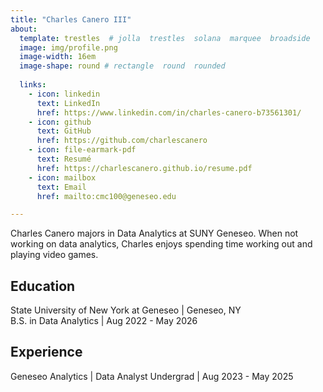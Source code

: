 ```yaml
---
title: "Charles Canero III" 
about:
  template: trestles  # jolla  trestles  solana  marquee  broadside
  image: img/profile.png
  image-width: 16em
  image-shape: round # rectangle  round  rounded
  
  links:
    - icon: linkedin
      text: LinkedIn
      href: https://www.linkedin.com/in/charles-canero-b73561301/
    - icon: github
      text: GitHub
      href: https://github.com/charlescanero
    - icon: file-earmark-pdf
      text: Resumé
      href: https://charlescanero.github.io/resume.pdf
    - icon: mailbox
      text: Email
      href: mailto:cmc100@geneseo.edu

---
```



Charles Canero majors in Data Analytics at SUNY Geneseo. When not working on data analytics, Charles enjoys spending time working out and playing video games.

## Education

State University of New York at Geneseo | Geneseo, NY <br>
B.S. in Data Analytics | Aug 2022 - May 2026 <br>
 

## Experience

Geneseo Analytics | Data Analyst Undergrad | Aug 2023 - May 2025


